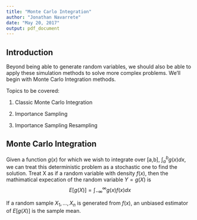 ```yaml
---
title: "Monte Carlo Integration"
author: "Jonathan Navarrete"
date: "May 20, 2017"
output: pdf_document
---
```



## Introduction

Beyond being able to generate random variables, we should also be able to apply these simulation methods to solve more complex problems. We'll begin with Monte Carlo Integration methods.

Topics to be covered:

1. Classic Monte Carlo Integration

2. Importance Sampling

3. Importance Sampling Resampling




## Monte Carlo Integration

Given a function $g(x)$ for which we wish to integrate over [a,b], $\int_a^b g(x) dx$, we can treat this deterministic problem as a stochastic one to find the solution. Treat X as if a random variable with density $f(x)$, then the mathimatical expecation of the random variable $Y = g(X)$ is 
$$
E[g(X)] = \int_{- \infty}^{\infty} g(x) f(x) dx
$$

If a random sample $X_1, ..., X_n$ is generated from $f(x)$, an unbiased estimator of $E[g(X)]$ is the sample mean.








